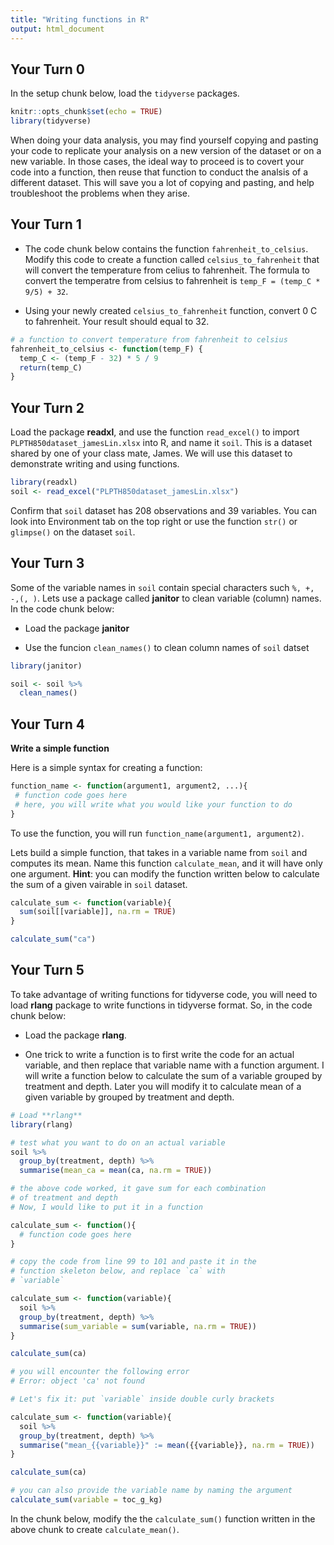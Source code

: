 ```yaml
---
title: "Writing functions in R"
output: html_document
---
```


## Your Turn 0

In the setup chunk below, load the `tidyverse` packages.

```r
knitr::opts_chunk$set(echo = TRUE)
library(tidyverse)
```

When doing your data analysis, you may find yourself copying and pasting your code to replicate your analysis on a new version of the dataset or on a new variable. In those cases, the ideal way to proceed is to covert your code into a function, then reuse that function to conduct the analsis of a different dataset. This will save you a lot of copying and pasting, and help troubleshoot the problems when they arise.

## Your Turn 1

- The code chunk below contains the function `fahrenheit_to_celsius`. Modify this code to create a function called `celsius_to_fahrenheit` that will convert the temperature from celius to fahrenheit. The formula to convert the temperatre from celsius to fahrenheit is `temp_F = (temp_C * 9/5) + 32`.

- Using your newly created `celsius_to_fahrenheit` function, convert 0 C to fahrenheit. Your result should equal to 32.

```r
# a function to convert temperature from fahrenheit to celsius
fahrenheit_to_celsius <- function(temp_F) {
  temp_C <- (temp_F - 32) * 5 / 9
  return(temp_C)
}

```


## Your Turn 2

Load the package **readxl**, and use the function `read_excel()` to import `PLPTH850dataset_jamesLin.xlsx` into R, and name it `soil`. This is a dataset shared by one of your class mate, James. We will use this dataset to demonstrate writing and using functions.

```r
library(readxl)
soil <- read_excel("PLPTH850dataset_jamesLin.xlsx")
```

Confirm that `soil` dataset has 208 observations and 39 variables. You can look into Environment tab on the top right or use the function `str()` or `glimpse()` on the dataset `soil`.

## Your Turn 3

Some of the variable names in `soil` contain special characters such `%, +, -,(, )`. Lets use a package called **janitor** to clean variable (column) names. In the code chunk below:

- Load the package **janitor**

- Use the funcion `clean_names()` to clean column names of `soil` datset

```r
library(janitor)

soil <- soil %>% 
  clean_names()
```

## Your Turn 4

**Write a simple function**

Here is a simple syntax for creating a function:

```r
function_name <- function(argument1, argument2, ...){
 # function code goes here
 # here, you will write what you would like your function to do
}
```

To use the function, you will run `function_name(argument1, argument2)`. 

Lets build a simple function, that takes in a variable name from `soil` and computes its mean. Name this function `calculate_mean`, and it will have only one argument. **Hint**: you can modify the function written below to calculate the sum of a given vairable in `soil` dataset.

```r
calculate_sum <- function(variable){
  sum(soil[[variable]], na.rm = TRUE)
}

calculate_sum("ca")

```


## Your Turn 5

To take advantage of writing functions for tidyverse code, you will need to load **rlang** package to write functions in tidyverse format. So, in the code chunk below:

- Load the package **rlang**.

- One trick to write a function is to first write the code for an actual variable, and then replace that variable name with a function argument. I will write a function below to calculate the sum of a variable grouped by treatment and depth. Later you will modify it to calculate mean of a given variable by grouped by treatment and depth.

```r
# Load **rlang**
library(rlang)

# test what you want to do on an actual variable
soil %>% 
  group_by(treatment, depth) %>% 
  summarise(mean_ca = mean(ca, na.rm = TRUE))

# the above code worked, it gave sum for each combination
# of treatment and depth
# Now, I would like to put it in a function

calculate_sum <- function(){
  # function code goes here
}

# copy the code from line 99 to 101 and paste it in the 
# function skeleton below, and replace `ca` with
# `variable`

calculate_sum <- function(variable){
  soil %>% 
  group_by(treatment, depth) %>% 
  summarise(sum_variable = sum(variable, na.rm = TRUE))
}

calculate_sum(ca)

# you will encounter the following error
# Error: object 'ca' not found

# Let's fix it: put `variable` inside double curly brackets

calculate_sum <- function(variable){
  soil %>%
  group_by(treatment, depth) %>%
  summarise("mean_{{variable}}" := mean({{variable}}, na.rm = TRUE))
}

calculate_sum(ca)

# you can also provide the variable name by naming the argument
calculate_sum(variable = toc_g_kg)
```

In the chunk below, modify the the `calculate_sum()` function written in the above chunk to create `calculate_mean()`.

```r

```




